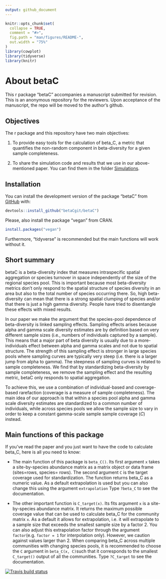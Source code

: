 ```yaml
---
output: github_document
---
```


```r
knitr::opts_chunk$set(
  collapse = TRUE,
  comment = "#>",
  fig.path = "man/figures/README-",
  out.width = "75%"
)
library(cowplot)
library(tidyverse)
library(knitr)
```
# About betaC

This r package "betaC" accompanies a manuscript submitted for revision. This is an anonymous repository for the reviewers. Upon acceptance of the manuscript, the repo will be moved to the author's github.

## Objectives

The r package and this repository have two main objectives:

1. To provide easy tools for the calculation of beta_C, a metric that quantifies the non-random component in beta-diversity for a given sample completeness.

2. To share the simulation code and results that we use in our above-mentioned paper. You can find them in the folder [Simulations](https://github.com/betaCgit/betaC/tree/master/Simulations).

## Installation

You can install the development version of the package "betaC" from [GitHub](https://github.com/betaCgit/betaC) with:

``` r
devtools::install_github("betaCgit/betaC")
```
Please, also install the package "vegan" from CRAN.

``` r
install.packages("vegan")
```

Furthermore, "tidyverse" is recommended but the main functions will work without it.

## Short summary

betaC is a beta-diversity index that measures intraspecific spatial aggregation or species turnover in space independently of the size of the regional species pool. This is important because most beta-diversity metrics don't only respond to the spatial structure of species diversity in an area but also to the total number of species occurring there. So, high beta-diversity can mean that there is a strong spatial clumping of species and/or that there is just a high gamma diversity. People have tried to disentangle these effects with mixed results.

In our paper we make the argument that the species-pool dependence of beta-diversity is linked sampling effects. Sampling effects arises because alpha and gamma scale diversity estimates are by definition based on very different sample sizes (i.e.,  numbers of individuals captured by a sample). This means that a major part of beta diversity is usually due to a more-individuals effect between alpha and gamma scales and not due to spatial structure. The strength of this sampling effect is stronger in large species pools where sampling curves are typically very steep (i.e. there is a larger jump from alpha to gamma). The steepness of sampling curves is related to sample completeness. We find that by standardizing beta-diversity by sample completeness, we remove the sampling effect and the resulting metric, betaC only responds to spatial aggregation.

To achieve this, we use a combination of individual-based and coverage-based rarefaction (coverage is a measure of sample completeness). The main idea of our approach is that within a species pool alpha and gamma scale diversity estimates are standardized to a common number of individuals, while across species pools we allow the sample size to vary in order to keep a constant gamma-scale sample sample coverage (*C*) instead.


## Main functions of this package
If you've read the paper and you just want to have the code to calculate beta_C, here is all you need to know:

* The main function of this package is `beta_C()`. Its first argument `x` takes a site-by-species abundance matrix as a matrix object or data frame (sites=rows, species= rows). The second argument `C` is the target coverage used for standardization. The function returns beta_C as a numeric value. As a default extrapolation is used but you can also change this using the argument `extrapolation` Type `?beta_C` to see the documentation.

* The other important function is `C_target(x)`. Its fits argument `x` is a site-by-species abundance matrix. It returns the maximum possible coverage value that can be used to calculate beta_C for the community matrix `x`. As a default it allows for extrapolation, i.e. it will extrapolate to a sample size that exceeds the smallest sample size by a factor 2. You can also adjust this extrapolation factor through the argument `factor`(e.g. `factor = 1` for interpolation only). However, we caution against values larger than 2. When comparing beta_C across multiple communities with changing species pools, it is recommended to choose the `C` argument  in `beta_C(x, C)`such that it corresponds to the smallest `C_target()` output of all the communities. Type `?C_target` to see the documentation.


<!-- badges: start -->
  [![Travis build status](https://travis-ci.org/betaCgit/betaC.svg?branch=master)](https://travis-ci.org/betaCgit/betaC)
  <!-- badges: end -->
